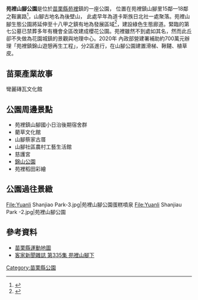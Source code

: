 

{{Infobox park
|park        = 山腳公園
|image       = File:Yuanli Shanjiao Park.jpg
|image size  = 250px
|alt         = 
|caption     = 
|type        = [[苑裡|苑裡]]自然生態公園
|location    = [[台灣|台灣]][[苗栗縣|苗栗縣]][[苑裡鎮|苑裡鎮]]
|coordinates = 
|size        = 
|opened      = 
|operator    = 苑裡鎮公所鎮長張鉦雧任內
|visitors    = 
|status      = 全年開放
}}

'''苑裡山腳公園'''是位於[[苗栗縣|苗栗縣]][[苑裡|苑裡]]鎮的一座公園，
位置在苑裡鎮山腳里15鄰—18鄰之鞍裏路<ref>{{Cite web |url=http://sixstar.moc.gov.tw/blog/A358001/blogAlbumAction.do?method=doListAlbumImages&albumId=1309 |title=苗栗縣苑裡鎮山腳社區發展協會 |accessdate=2015-05-18 |archive-date=2015-05-18 |archive-url=https://web.archive.org/web/20150518191735/http://sixstar.moc.gov.tw/blog/A358001/blogAlbumAction.do?method=doListAlbumImages&albumId=1309 |dead-url=no }}</ref>，山腳古地名為後壁山，
此處早年為道卡斯族日北社一處聚落。苑裡山腳生態公園將延伸至十八甲之鎮有地為發展區域<ref>{{Cite web |url=http://ep.swcb.gov.tw/EP/File/REGENERATION/%E5%B1%B1%E8%85%B3%E7%A4%BE%E5%8D%80%E8%BE%B2%E6%9D%91%E5%86%8D%E7%94%9F%E8%A8%88%E7%95%AB%E6%9B%B8--%E5%AF%A9%E6%9F%A5%E5%BE%8C%E4%BF%AE%E6%94%B91000322_201211201508557888.pdf |title=苗栗縣苑裡鎮山腳社區農村再生計畫 |accessdate=2015-05-18 |archive-date=2015-05-18 |archive-url=https://web.archive.org/web/20150518185041/http://ep.swcb.gov.tw/EP/File/REGENERATION/%E5%B1%B1%E8%85%B3%E7%A4%BE%E5%8D%80%E8%BE%B2%E6%9D%91%E5%86%8D%E7%94%9F%E8%A8%88%E7%95%AB%E6%9B%B8--%E5%AF%A9%E6%9F%A5%E5%BE%8C%E4%BF%AE%E6%94%B91000322_201211201508557888.pdf |dead-url=no }}</ref>，建設綠色生態廊道。緊臨的第七公墓已禁葬多年有機會全區改建成櫻花公園。苑裡雖然不到處如其名，然而此丘卻不失做為花園城鎮的景觀與地理中心。2020年 內政部營建署補助約700萬元辦理「苑裡鎮錦山遊憩再生工程」，分2區進行，在山腳公園建置滑梯、鞦韆、植草皮。

==苗栗產業故事==
彎麗磚瓦文化館
==公園周邊景點==
*苑裡鎮山腳國小日治後期宿舍群
*藺草文化館
*山腳蔡家古厝
*山腳社區農村工藝生活館
*慈護宮
*[[錦山公園|錦山公園]]
*苑裡稻田彩繪

==公園過往景緻==
<gallery>
File:Yuanli Shanjiao Park-3.jpg|苑裡山腳公園蛋糕噴泉
File:Yuanli Shanjiau Park -2.jpg|苑裡山腳公園
</gallery>

== 參考資料 ==
{{commons category|Shanjiao Park}}
{{reflist}}
*[https://web.archive.org/web/20140901100434/http://www.sport.mlc.edu.tw/public/placenew.aspx?sport=3 苗栗縣運動地圖]
*[https://www.youtube.com/watch?v=M4CJHJnOs2w 客家新聞雜誌 第335集 苑裡山腳下 ] {{Wayback|url=https://www.youtube.com/watch?v=M4CJHJnOs2w |date=20160329161545 }}
{{TW-stub}}
[[Category:苗栗縣公園|Category:苗栗縣公園]]